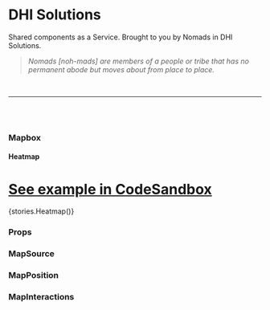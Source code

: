 

<Meta title="Mapbox" component={Mapbox} />

# DHI Solutions

Shared components as a Service. Brought to you by Nomads in DHI Solutions.

> _Nomads [noh-mads] are members of a people or tribe that has no permanent abode but moves about from place to place._

<br />

---

<br />
<br />

### Mapbox

#### Heatmap

# [See example in CodeSandbox](https://codesandbox.io/s/mapbox-heatmap-3gqut)

<Preview withToolbar>
  <Story name="Heatmap">{stories.Heatmap()}</Story>
</Preview>

### Props

<Props of={Mapbox} />

### MapSource

<Props of={MapSource} />

### MapPosition

<Props of={MapPosition} />

### MapInteractions

<Props of={MapInteractions} />
